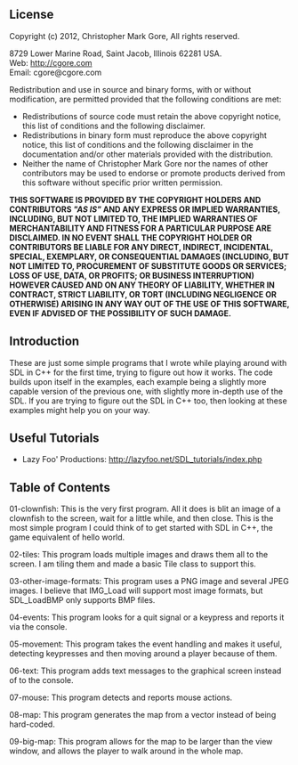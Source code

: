 == License ==

Copyright (c) 2012, Christopher Mark Gore,
All rights reserved.

8729 Lower Marine Road, Saint Jacob, Illinois 62281 USA.
<br>Web: http://cgore.com
<br>Email: cgore@cgore.com

Redistribution and use in source and binary forms, with or without
modification, are permitted provided that the following conditions are met:

* Redistributions of source code must retain the above copyright notice, this list of conditions and the following disclaimer.
* Redistributions in binary form must reproduce the above copyright notice, this list of conditions and the following disclaimer in the documentation and/or other materials provided with the distribution.
* Neither the name of Christopher Mark Gore nor the names of other contributors may be used to endorse or promote products derived from this software without specific prior written permission.

'''THIS SOFTWARE IS PROVIDED BY THE COPYRIGHT HOLDERS AND CONTRIBUTORS <i>"AS IS"</i> AND ANY EXPRESS OR IMPLIED WARRANTIES, INCLUDING, BUT NOT LIMITED TO, THE IMPLIED WARRANTIES OF MERCHANTABILITY AND FITNESS FOR A PARTICULAR PURPOSE ARE DISCLAIMED. IN NO EVENT SHALL THE COPYRIGHT HOLDER OR CONTRIBUTORS BE LIABLE FOR ANY DIRECT, INDIRECT, INCIDENTAL, SPECIAL, EXEMPLARY, OR CONSEQUENTIAL DAMAGES (INCLUDING, BUT NOT LIMITED TO, PROCUREMENT OF SUBSTITUTE GOODS OR SERVICES; LOSS OF USE, DATA, OR PROFITS; OR BUSINESS INTERRUPTION) HOWEVER CAUSED AND ON ANY THEORY OF LIABILITY, WHETHER IN CONTRACT, STRICT LIABILITY, OR TORT (INCLUDING NEGLIGENCE OR OTHERWISE) ARISING IN ANY WAY OUT OF THE USE OF THIS SOFTWARE, EVEN IF ADVISED OF THE POSSIBILITY OF SUCH DAMAGE.'''

== Introduction ==

These are just some simple programs that I wrote while playing around with SDL
in C++ for the first time, trying to figure out how it works.  The code builds
upon itself in the examples, each example being a slightly more capable version
of the previous one, with slightly more in-depth use of the SDL.  If you are
trying to figure out the SDL in C++ too, then looking at these examples might
help you on your way.

== Useful Tutorials ==

* Lazy Foo' Productions: http://lazyfoo.net/SDL_tutorials/index.php

== Table of Contents ==

01-clownfish: This is the very first program.  All it does is blit an image of
a clownfish to the screen, wait for a little while, and then close.  This is the
most simple program I could think of to get started with SDL in C++, the game
equivalent of hello world.

02-tiles: This program loads multiple images and draws them all to the screen.
I am tiling them and made a basic Tile class to support this.

03-other-image-formats: This program uses a PNG image and several JPEG images.  I believe that IMG_Load will support most image formats, but SDL_LoadBMP only
supports BMP files.

04-events: This program looks for a quit signal or a keypress and reports it via the console.

05-movement: This program takes the event handling and makes it useful, detecting keypresses
and then moving around a player because of them.

06-text: This program adds text messages to the graphical screen instead of to the console.

07-mouse: This program detects and reports mouse actions.

08-map: This program generates the map from a vector<string> instead of being hard-coded.

09-big-map: This program allows for the map to be larger than the view window, and allows the
player to walk around in the whole map.

